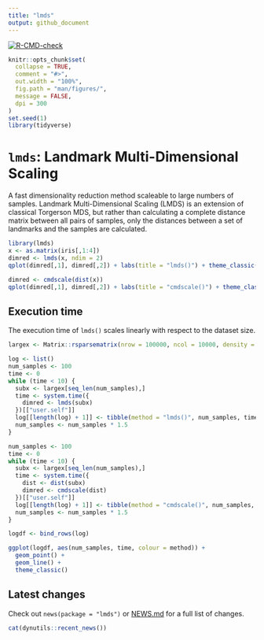 ```yaml
---
title: "lmds"
output: github_document
---
```


  <!-- badges: start -->
  [![R-CMD-check](https://github.com/dynverse/lmds/actions/workflows/R-CMD-check.yaml/badge.svg)](https://github.com/dynverse/lmds/actions/workflows/R-CMD-check.yaml)
  <!-- badges: end -->


```r
knitr::opts_chunk$set(
  collapse = TRUE,
  comment = "#>",
  out.width = "100%",
  fig.path = "man/figures/",
  message = FALSE,
  dpi = 300
)
set.seed(1)
library(tidyverse)
```

# `lmds`:  Landmark Multi-Dimensional Scaling

A fast dimensionality reduction method scaleable to large numbers of samples.
Landmark Multi-Dimensional Scaling (LMDS) is an extension of classical Torgerson MDS,
but rather than calculating a complete distance matrix between all pairs of samples,
only the distances between a set of landmarks and the samples are calculated.

```r
library(lmds)
x <- as.matrix(iris[,1:4])
dimred <- lmds(x, ndim = 2)
qplot(dimred[,1], dimred[,2]) + labs(title = "lmds()") + theme_classic()

dimred <- cmdscale(dist(x))
qplot(dimred[,1], dimred[,2]) + labs(title = "cmdscale()") + theme_classic()
```


## Execution time
The execution time of `lmds()` scales linearly with respect to the dataset size.
```r
largex <- Matrix::rsparsematrix(nrow = 100000, ncol = 10000, density = .01)

log <- list()
num_samples <- 100
time <- 0
while (time < 10) {
  subx <- largex[seq_len(num_samples),]
  time <- system.time({
    dimred <- lmds(subx)
  })[["user.self"]]
  log[[length(log) + 1]] <- tibble(method = "lmds()", num_samples, time)
  num_samples <- num_samples * 1.5
}

num_samples <- 100
time <- 0
while (time < 10) {
  subx <- largex[seq_len(num_samples),]
  time <- system.time({
    dist <- dist(subx)
    dimred <- cmdscale(dist)
  })[["user.self"]]
  log[[length(log) + 1]] <- tibble(method = "cmdscale()", num_samples, time)
  num_samples <- num_samples * 1.5
}

logdf <- bind_rows(log)

ggplot(logdf, aes(num_samples, time, colour = method)) + 
  geom_point() +
  geom_line() +
  theme_classic()
```

## Latest changes

Check out `news(package = "lmds")` or [NEWS.md](NEWS.md) for a full list of changes.

<!-- This section gets automatically generated from inst/NEWS.md, and also generates inst/NEWS -->

```r
cat(dynutils::recent_news())
```
